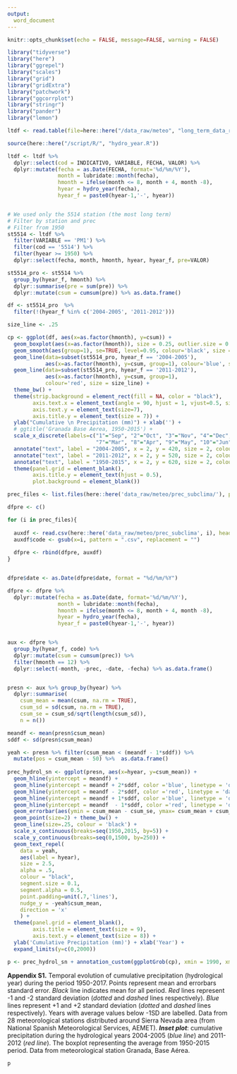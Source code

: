 ```yaml
---
output: 
  word_document
---
```


```r
knitr::opts_chunk$set(echo = FALSE, message=FALSE, warning = FALSE)
```

```r
library("tidyverse")
library("here")
library("ggrepel")
library("scales")
library("grid")
library("gridExtra")
library("patchwork")
library("ggcorrplot")
library("stringr")
library("pander")
library("lemon")
```


```r
ltdf <- read.table(file=here::here("/data_raw/meteo", "long_term_data_rediam_data.txt"), header=T, sep=';', dec=',')

source(here::here("/script/R/", "hydro_year.R"))

ltdf <- ltdf %>% 
  dplyr::select(cod = INDICATIVO, VARIABLE, FECHA, VALOR) %>% 
  dplyr::mutate(fecha = as.Date(FECHA, format='%d/%m/%Y'),
                month = lubridate::month(fecha),
                hmonth = ifelse(month <= 8, month + 4, month -8), 
                hyear = hydro_year(fecha),
                hyear_f = paste0(hyear-1,'-', hyear))


# We used only the 5514 station (the most long term)
# Filter by station and prec 
# Filter from 1950 
st5514 <- ltdf %>% 
  filter(VARIABLE == 'PM1') %>% 
  filter(cod == '5514') %>% 
  filter(hyear >= 1950) %>% 
  dplyr::select(fecha, month, hmonth, hyear, hyear_f, pre=VALOR)

st5514_pro <- st5514 %>% 
  group_by(hyear_f, hmonth) %>% 
  dplyr::summarise(pre = sum(pre)) %>%
  dplyr::mutate(csum = cumsum(pre)) %>% as.data.frame()

df <- st5514_pro  %>% 
  filter(!(hyear_f %in% c('2004-2005', '2011-2012')))

```

```r

size_line <- .25 

cp <- ggplot(df, aes(x=as.factor(hmonth), y=csum)) + 
  geom_boxplot(aes(x=as.factor(hmonth)), size = 0.25, outlier.size = 0.5) +  
  geom_smooth(aes(group=1), se=TRUE, level=0.95, colour='black', size = size_line) + 
  geom_line(data=subset(st5514_pro, hyear_f == '2004-2005'),
            aes(x=as.factor(hmonth), y=csum, group=1), colour='blue', size = size_line) +
  geom_line(data=subset(st5514_pro, hyear_f == '2011-2012'), 
            aes(x=as.factor(hmonth), y=csum, group=1),
            colour='red', size = size_line) +
  theme_bw() + 
  theme(strip.background = element_rect(fill = NA, color = "black"),
        axis.text.x = element_text(angle = 90, hjust = 1, vjust=0.5, size=7),
        axis.text.y = element_text(size=7),
        axis.title.y = element_text(size = 7)) + 
  ylab("Cumulative \n Precipitation (mm)") + xlab('') + 
  # ggtitle('Granada Base Aerea, 1950-2015') + 
  scale_x_discrete(labels=c("1"="Sep", "2"="Oct", "3"="Nov", "4"="Dec", "5"="Jan", "6"="Feb",
                            "7"="Mar", "8"="Apr", "9"="May", "10"="Jun", "11"="Jul", "12"="Aug")) +
  annotate("text", label = "2004-2005", x = 2, y = 420, size = 2, colour = "blue") + 
  annotate("text", label = "2011-2012", x = 2, y = 520, size = 2, colour = "red") + 
  annotate("text", label = "1950-2015", x = 2, y = 620, size = 2, colour = "black") +
  theme(panel.grid = element_blank(), 
        axis.title.y = element_text(hjust = 0.5),
        plot.background = element_blank())
```


```r
prec_files <- list.files(here::here('data_raw/meteo/prec_subclima/'), pattern="*.csv")

dfpre <- c() 

for (i in prec_files){
  
  auxdf <- read.csv(here::here('data_raw/meteo/prec_subclima', i), header = TRUE, sep=";")
  auxdf$code <- gsub(x=i, pattern = ".csv", replacement = "")
  
  dfpre <- rbind(dfpre, auxdf)
} 


dfpre$date <- as.Date(dfpre$date, format = "%d/%m/%Y")

dfpre <- dfpre %>% 
  dplyr::mutate(fecha = as.Date(date, format='%d/%m/%Y'),
                month = lubridate::month(fecha),
                hmonth = ifelse(month <= 8, month + 4, month -8), 
                hyear = hydro_year(fecha),
                hyear_f = paste0(hyear-1,'-', hyear))


aux <- dfpre %>% 
  group_by(hyear_f, code) %>% 
  dplyr::mutate(csum = cumsum(prec)) %>% 
  filter(hmonth == 12) %>% 
  dplyr::select(-month, -prec, -date, -fecha) %>% as.data.frame()


presn <- aux %>% group_by(hyear) %>% 
  dplyr::summarise(
    csum_mean = mean(csum, na.rm = TRUE),
    csum_sd = sd(csum, na.rm = TRUE), 
    csum_se = csum_sd/sqrt(length(csum_sd)), 
    n = n())  

meandf <- mean(presn$csum_mean)
sddf <- sd(presn$csum_mean)
```

```r
yeah <- presn %>% filter(csum_mean < (meandf - 1*sddf)) %>% 
  mutate(pos = csum_mean - 50) %>%  as.data.frame()
  
prec_hydrol_sn <- ggplot(presn, aes(x=hyear, y=csum_mean)) + 
  geom_hline(yintercept = meandf) + 
  geom_hline(yintercept = meandf + 2*sddf, color ='blue', linetype = 'dashed') +
  geom_hline(yintercept = meandf - 2*sddf, color ='red', linetype = 'dashed') +
  geom_hline(yintercept = meandf + 1*sddf, color ='blue', linetype = 'dotted') +
  geom_hline(yintercept = meandf  - 1*sddf, color ='red', linetype = 'dotted') +
  geom_errorbar(aes(ymin = csum_mean - csum_se, ymax= csum_mean + csum_se), width=.1, colour='gray') +
  geom_point(size=2) + theme_bw() + 
  geom_line(size=.25, colour = 'black') + 
  scale_x_continuous(breaks=seq(1950,2015, by=5)) +
  scale_y_continuous(breaks=seq(0,1500, by=250)) + 
  geom_text_repel(
    data = yeah,
    aes(label = hyear), 
    size = 2.5, 
    alpha = .5,
    colour = "black",
    segment.size = 0.1, 
    segment.alpha = 0.5,
    point.padding=unit(.7,'lines'),
    nudge_y = -yeah$csum_mean,
    direction = 'x'
    ) +
  theme(panel.grid = element_blank(),
        axis.title = element_text(size = 9),
        axis.text.y = element_text(size = 8)) +
  ylab('Cumulative Precipitation (mm)') + xlab('Year') +
  expand_limits(y=c(0,2000)) 
```

```r
p <- prec_hydrol_sn + annotation_custom(ggplotGrob(cp), xmin = 1990, xmax = Inf, ymin=1050)
```

**Appendix S1.** Temporal evolution of cumulative precipitation (hydrological year) during the period 1950-2017. Points represent mean and errorbars standard error. *Black* line indicates mean for all period. *Red* lines represent -1 and -2 standard deviation (*dotted* and *dashed* lines respectively). *Blue* lines represent +1 and +2 standard deviation (*dotted* and *dashed* lines respectively). Years with average values below -1SD are labelled. Data from 28 meteorological stations distributed around Sierra Nevada area (from National Spanish Meteorological Services, AEMET). ***Inset plot***: cumulative precipitation during the hydrological years 2004-2005 (*blue line*) and 2011-2012 (*red line*). The boxplot representing the average from 1950-2015 period. Data from meteorological station Granada, Base Aérea. 

```r
p
```


